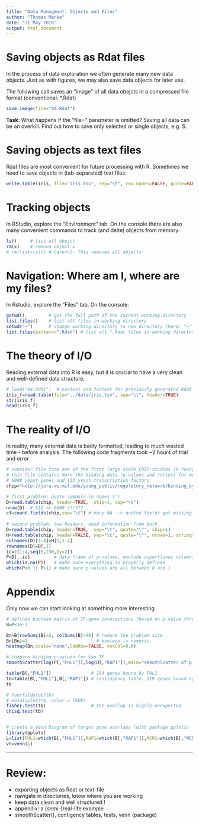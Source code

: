 ```yaml
---
title: "Data Managment: Objects and Files"
author: "Thomas Manke"
date: "31 May 2016"
output: html_document
---
```


# Saving objects as Rdat files
In the process of data exploration we often generate many new data objects. Just as with figures, we may also save data objects for later use. 

The following call saves an "image" of all data obejcts in a compressed file format (conventional: *.Rdat)
```r
save.image(file="04.Rdat") 
```

**Task**: What happens if the "file=" parameter is omitted? Saving all data can be an overkill. Find out how to save only selected or single objects, e.g. S.

# Saving objects as text files
Rdat files are most convenient for future processing with R.
Sometimes we need to save objects in (tab-separated) text files:
```r
write.table(iris, file="iris.tsv", sep="\t", row.names=FALSE, quote=FALSE)
```

# Tracking objects
In RStudio, explore the "Environment" tab. On the console there are also many convenient commands to track (and delte) objects from memory.
```r
ls()     # list all obejct
rm(x)    # remove object x
# rm(list=ls()) # Careful: This removes all objects
```

# Navigation: Where am I, where are my files?
In Rstudio, explore the "Files" tab. On the console:
```r
getwd()         # get the full path of the current working directory
list.files()    # list all files in working directory
setwd("~")      # change working directory to new directory (here: "~" = home)
list.files(pattern=".Rdat") # list all ".Rdat files in working directory  
```

# The theory of I/O
Reading external data into R is easy, but it is crucial to have a very clean and well-defined data structure. 
```r
# load("04.Rdat")  # easiest and fastest for previously generated Rdat files
iris_f=read.table(file="../data/iris.tsv", sep="\t", header=TRUE)
str(iris_f)
head(iris_f)
```

# The reality of I/O
In reality, many external data is badly formatted, leading to much wasted time - before analysis. The following code fragments took ~2 hours of trial and error
```r
# consider file from one of the first large scale ChIP-studies (R.Young lab: yeast)
# this file contains more the binding data (p-values and ratios) for more than 
# 6000 yeast genes and 113 yeast transcription factors
chip="http://jura.wi.mit.edu/young_public/regulatory_network/binding_by_gene.tsv"

# first problem: quote symbols in names (')
D=read.table(chip, header=TRUE,  skip=1, sep="\t")
nrow(D)  # 511 << 6000 !!!???
cf=count.fields(chip,sep="\t") # many NA --> quoted fields got missing
                
# second problem: two headers. need information from both
D=read.table(chip, header=TRUE,  sep="\t", quote="\"", skip=1)
H=read.table(chip, header=FALSE, sep="\t", quote="\"", nrows=1, stringsAsFactors = FALSE)
colnames(D)[1:4]=H[1,1:4]
rownames(D)=D[,1]
ic=c(1:4,seq(6,230,by=2))
P=D[,-ic]         # data-frame of p-values, exclude superfluous columns and ratios
which(is.na(P))   # make sure everything is properly defined
which(P<0 || P>1) # make sure p-values are all between 0 and 1
```

# Appendix
Only now we can start looking at something more interesting
```r
# defined boolean matrix of TF-gene interactions (based on p-value threshold)
B=P<1e-3  

Bn=B[rowSums(B)>2, colSums(B)>40] # reduce the problem size
Bn[Bn]=1                          # boolean -> numeric
heatmap(Bn,scale="none",labRow=FALSE, cexCol=0.6)

# compare binding p-values for two TF 
smoothScatter(log(P[,"FHL1"]),log(D[,"RAP1"]),main="smoothScatter of p-values")

table(B[,"FHL1"])               # 194 genes bound by FHL1
tb=table(B[,"FHL1"],B[,"RAP1"]) # contingency table: 119 genes bound by FHL1 and RAP1
tb

# fourfoldplot(tb)
# mosaicplot(tb, color = TRUE)
fisher.test(tb)                 # the overlap is highly unexpected
chisq.test(tb)


# create a Venn Diagram of target gene overlaps (with package gplots)
library(gplots)
L=list(FHL1=which(B[,"FHL1"]),RAP1=which(B[,"RAP1"]),MCM1=which(B[,"MCM1"]), STE12=which(B[,"STE12"]) )
vn=venn(L)
```

***

# Review:

* exporting objects as Rdat or text-file
* navigate in directories, know where you are working
* keep data clean and well structured !
* appendix: a (semi-)real-life example
* smoothScatter(), contigency tables, tests, venn (package)

